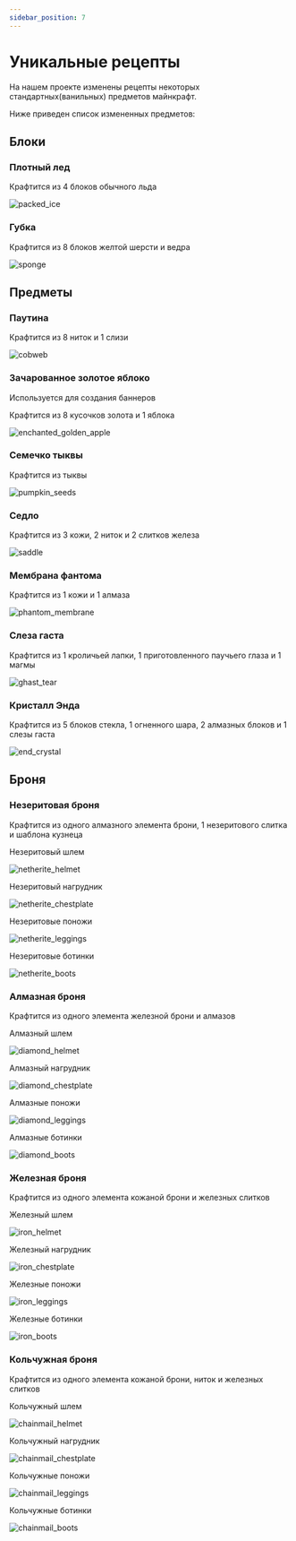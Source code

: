 ```yaml
---
sidebar_position: 7
---
```


# Уникальные рецепты

На нашем проекте изменены рецепты некоторых стандартных(ванильных) предметов майнкрафт.

Ниже приведен список измененных предметов:

## Блоки

### **Плотный лед**

Крафтится из 4 блоков обычного льда

![packed_ice](/features/recipes/packed_ice.png)

### **Губка**

Крафтится из 8 блоков желтой шерсти и ведра

![sponge](/features/recipes/sponge.png)

## Предметы

### **Паутина**

Крафтится из 8 ниток и 1 слизи

![cobweb](/features/recipes/cobweb.png)

### **Зачарованное золотое яблоко**

Используется для создания баннеров

Крафтится из 8 кусочков золота и 1 яблока

![enchanted_golden_apple](/features/recipes/enchanted_golden_apple.png)

### **Семечко тыквы**

Крафтится из тыквы

![pumpkin_seeds](/features/recipes/pumpkin_seeds.png)

### **Седло**

Крафтится из 3 кожи, 2 ниток и 2 слитков железа

![saddle](/features/recipes/saddle.png)

### **Мембрана фантома**

Крафтится из 1 кожи и 1 алмаза

![phantom_membrane](/features/recipes/phantom_membrane.png)

### **Слеза гаста**

Крафтится из 1 кроличьей лапки, 1 приготовленного паучьего глаза и 1 магмы

![ghast_tear](/features/recipes/ghast_tear.png)

### **Кристалл Энда**

Крафтится из 5 блоков стекла, 1 огненного шара, 2 алмазных блоков и 1 слезы гаста

![end_crystal](/features/recipes/end_crystal.png)

## Броня

### **Незеритовая броня**

Крафтится из одного алмазного элемента брони, 1 незеритового слитка и шаблона кузнеца

Незеритовый шлем

![netherite_helmet](/features/recipes/netherite_helmet.png)

Незеритовый нагрудник

![netherite_chestplate](/features/recipes/netherite_chestplate.png)

Незеритовые поножи

![netherite_leggings](/features/recipes/netherite_leggings.png)

Незеритовые ботинки

![netherite_boots](/features/recipes/netherite_boots.png)

### **Алмазная броня**

Крафтится из одного элемента железной брони и алмазов

Алмазный шлем

![diamond_helmet](/features/recipes/diamond_helmet.png)

Алмазный нагрудник

![diamond_chestplate](/features/recipes/diamond_chestplate.png)

Алмазные поножи

![diamond_leggings](/features/recipes/diamond_leggings.png)

Алмазные ботинки

![diamond_boots](/features/recipes/diamond_boots.png)

### **Железная броня**

Крафтится из одного элемента кожаной брони и железных слитков

Железный шлем

![iron_helmet](/features/recipes/iron_helmet.png)

Железный нагрудник

![iron_chestplate](/features/recipes/iron_chestplate.png)

Железные поножи

![iron_leggings](/features/recipes/iron_leggings.png)

Железные ботинки

![iron_boots](/features/recipes/iron_boots.png)

### **Кольчужная броня**

Крафтится из одного элемента кожаной брони, ниток и железных слитков

Кольчужный шлем

![chainmail_helmet](/features/recipes/chainmail_helmet.png)

Кольчужный нагрудник

![chainmail_chestplate](/features/recipes/chainmail_chestplate.png)

Кольчужные поножи

![chainmail_leggings](/features/recipes/chainmail_leggings.png)

Кольчужные ботинки

![chainmail_boots](/features/recipes/chainmail_boots.png)